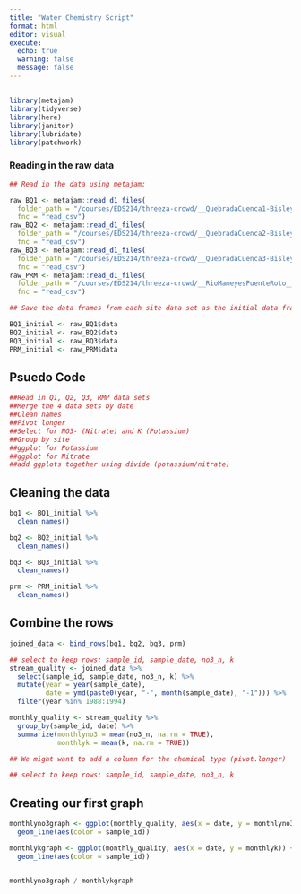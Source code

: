 ```yaml
---
title: "Water Chemistry Script"
format: html
editor: visual
execute: 
  echo: true
  warning: false
  message: false
---
```


## 

```r
library(metajam)
library(tidyverse)
library(here)
library(janitor)
library(lubridate)
library(patchwork)
```

### Reading in the raw data

```r
## Read in the data using metajam:

raw_BQ1 <- metajam::read_d1_files(
  folder_path = "/courses/EDS214/threeza-crowd/__QuebradaCuenca1-Bisley__csv", 
  fnc = "read_csv")
raw_BQ2 <- metajam::read_d1_files(
  folder_path = "/courses/EDS214/threeza-crowd/__QuebradaCuenca2-Bisley__csv", 
  fnc = "read_csv")
raw_BQ3 <- metajam::read_d1_files(
  folder_path = "/courses/EDS214/threeza-crowd/__QuebradaCuenca3-Bisley__csv", 
  fnc = "read_csv")
raw_PRM <- metajam::read_d1_files(
  folder_path = "/courses/EDS214/threeza-crowd/__RioMameyesPuenteRoto__csv", 
  fnc = "read_csv")

## Save the data frames from each site data set as the initial data frame for each

BQ1_initial <- raw_BQ1$data
BQ2_initial <- raw_BQ2$data
BQ3_initial <- raw_BQ3$data
PRM_initial <- raw_PRM$data
```

## Psuedo Code

```r
##Read in Q1, Q2, Q3, RMP data sets
##Merge the 4 data sets by date
##Clean names
##Pivot longer
##Select for NO3- (Nitrate) and K (Potassium)
##Group by site
##ggplot for Potassium
##ggplot for Nitrate
##add ggplots together using divide (potassium/nitrate)
```

## Cleaning the data

```r
bq1 <- BQ1_initial %>% 
  clean_names()

bq2 <- BQ2_initial %>% 
  clean_names()

bq3 <- BQ3_initial %>% 
  clean_names()

prm <- PRM_initial %>%
  clean_names()
```

## Combine the rows

```r
joined_data <- bind_rows(bq1, bq2, bq3, prm)

## select to keep rows: sample_id, sample_date, no3_n, k
stream_quality <- joined_data %>%
  select(sample_id, sample_date, no3_n, k) %>% 
  mutate(year = year(sample_date),
         date = ymd(paste0(year, "-", month(sample_date), "-1"))) %>% 
  filter(year %in% 1988:1994) 

monthly_quality <- stream_quality %>% 
  group_by(sample_id, date) %>%  
  summarize(monthlyno3 = mean(no3_n, na.rm = TRUE),
            monthlyk = mean(k, na.rm = TRUE))

## We might want to add a column for the chemical type (pivot.longer)
```

```r
## select to keep rows: sample_id, sample_date, no3_n, k

```

## Creating our first graph

```r
monthlyno3graph <- ggplot(monthly_quality, aes(x = date, y = monthlyno3)) +
  geom_line(aes(color = sample_id))

monthlykgraph <- ggplot(monthly_quality, aes(x = date, y = monthlyk)) +
  geom_line(aes(color = sample_id))


monthlyno3graph / monthlykgraph
```
